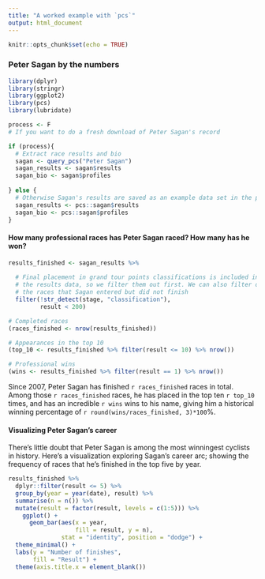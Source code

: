 ```yaml
---
title: "A worked example with `pcs`"
output: html_document
---
```


```r
knitr::opts_chunk$set(echo = TRUE)
```


### Peter Sagan by the numbers

```r
library(dplyr)
library(stringr)
library(ggplot2)
library(pcs)
library(lubridate)

process <- F
# If you want to do a fresh download of Peter Sagan's record

if (process){
  # Extract race results and bio
  sagan <- query_pcs("Peter Sagan")
  sagan_results <- sagan$results
  sagan_bio <- sagan$profiles
  
} else {
  # Otherwise Sagan's results are saved as an example data set in the package (through 5/20/2021)
  sagan_results <- pcs::sagan$results
  sagan_bio <- pcs::sagan$profiles
}
```

#### How many professional races has Peter Sagan raced? How many has he won?

```r
results_finished <- sagan_results %>%  
  
  # Final placement in grand tour points classifications is included in 
  # the results data, so we filter them out first. We can also filter out
  # the races that Sagan entered but did not finish
  filter(!str_detect(stage, "classification"),
         result < 200)

# Completed races
(races_finished <- nrow(results_finished))

# Appearances in the top 10
(top_10 <- results_finished %>% filter(result <= 10) %>% nrow())

# Professional wins
(wins <- results_finished %>% filter(result == 1) %>% nrow())
```

Since 2007, Peter Sagan has finished `r races_finished` races in total. Among those `r races_finished` races, he has placed in the top ten `r top_10` times, and has an incredible `r wins` wins to his name, giving him a historical winning percentage of `r round(wins/races_finished, 3)*100`%.

#### Visualizing Peter Sagan's career

There's little doubt that Peter Sagan is among the most winningest cyclists in history. Here's a visualization exploring Sagan's career arc; showing the frequency of races that he's finished in the top five by year.

```r
results_finished %>% 
  dplyr::filter(result <= 5) %>% 
  group_by(year = year(date), result) %>%
  summarise(n = n()) %>%
  mutate(result = factor(result, levels = c(1:5))) %>% 
    ggplot() +
      geom_bar(aes(x = year, 
                   fill = result, y = n), 
               stat = "identity", position = "dodge") +
  theme_minimal() +
  labs(y = "Number of finishes",
       fill = "Result") +
  theme(axis.title.x = element_blank())
```


